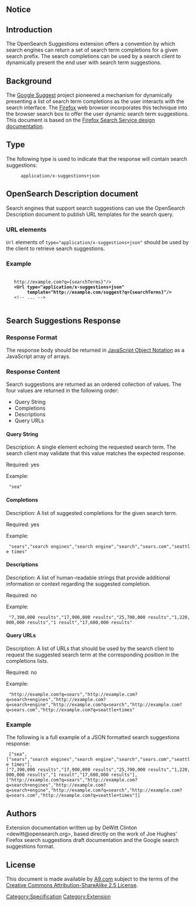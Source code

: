 == Notice ==

{{Draft notice}}

== Introduction ==

The OpenSearch Suggestions extension offers a convention by which search engines can return a set of search term completions for a given search prefix.  The search completions can be used by a search client to dynamically present the end user with search term suggestions.

== Background ==

The [http://www.google.com/webhp?complete=1&hl=en Google Suggest] project pioneered a mechanism for dynamically presenting a list of search term completions as the user interacts with the search interface.  The [http://www.mozilla.com/firefox/ Firefox] web browser incorporates this technique into the browser search box to offer the user dynamic search term suggestions.  This document is based on the [http://wiki.mozilla.org/Search_Service/Suggestions Firefox Search Service design documentation].

== Type ==

The following type is used to indicate that the response will contain search suggestions:

: <code>application/x-suggestions+json</code>

== OpenSearch Description document ==

Search engines that support search suggestions can use the OpenSearch Description document to publish URL templates for the search query.

=== URL elements ===

<code>Url</code> elements of <code>type="application/x-suggestions+json"</code> should be used by the client to retrieve search suggestions.

=== Example ===

  <?xml version="1.0" encoding="UTF-8"?>
  <OpenSearchDescription xmlns="<nowiki>http://a9.com/-/spec/opensearch/1.1/</nowiki>">
    <Url type="text/html"
         template="<nowiki>http://example.com?q={searchTerms}</nowiki>"/>
    '''<Url type="application/x-suggestions+json"'''
         '''template="<nowiki>http://example.com/suggest?q={searchTerms}</nowiki>"/>'''
    <nowiki><!-- ... --></nowiki>
  </OpenSearchDescription>

== Search Suggestions Response  ==

=== Response Format ===

The response body should be returned in [http://www.json.org/ JavaScript Object Notation] as a JavaScript array of arrays.

=== Response Content ===

Search suggestions are returned as an ordered collection of values.  
The four values are returned in the following order:

* Query String
* Completions
* Descriptions
* Query URLs

==== Query String ====

Description: A single element echoing the requested search term.  The search client may validate that this value matches the expected response.

Required: yes

Example:

  "sea"

==== Completions ====

Description:  A list of suggested completions for the given search term.

Required: yes

Example:

  "sears","search engines","search engine","search","sears.com","seattle times"

==== Descriptions ====

Description: A list of human-readable strings that provide additional information or context regarding the suggested completion.  

Required: no

Example:

  "7,390,000 results","17,900,000 results","25,700,000 results","1,220,000,000 results","1 result","17,600,000 results"

==== Query URLs ====

Description: A list of URLs that should be used by the search client to request the suggested search term at the corresponding position in the completions lists.

Required: no

Example:

  <nowiki>"http://example.com?q=sears","http://example.com?q=search+engines","http://example.com?q=search+engine","http://example.com?q=search","http://example.com?q=sears.com","http://example.com?q=seattle+times"</nowiki>


=== Example ===

The following is a full example of a JSON formatted search suggestions response:

  <nowiki>["sea",["sears","search engines","search engine","search","sears.com","seattle times"],["7,390,000 results","17,900,000 results","25,700,000 results","1,220,000,000 results","1 result","17,600,000 results"],["http://example.com?q=sears","http://example.com?q=search+engines","http://example.com?q=search+engine","http://example.com?q=search","http://example.com?q=sears.com","http://example.com?q=seattle+times"]]</nowiki>

== Authors ==

Extension documentation written up by DeWitt Clinton <dewitt@opensearch.org>, based directly on the work of 
Joe Hughes' Firefox search suggestions draft documentation and the Google search suggestions format.

== License ==

This document is made available by [http://a9.com A9.com] subject to the terms of the [http://creativecommons.org/licenses/by-sa/2.5/ Creative Commons Attribution-ShareAlike 2.5 License].

[[Category:Specification]]
[[Category:Extension]]